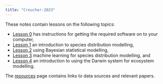 ```yaml
---
title: "Croucher-2023"
---
```


These notes contain lessons on the following topics:

* [Lesson 0](notes/lesson-0.qmd) has instructions for getting the required software on to your computer,
* [Lesson 1](notes/lesson-1.qmd) an introduction to species distribution modelling,
* [Lesson 2](notes/lesson-2.html) using Bayesian statistical modelling,
* [Lesson 3](notes/lesson-3.qmd) machine learning for species distribution modelling, and
* [Lesson 4](notes/lesson-4.qmd) an introduction to using the Darwin system for ecosystem modelling.

The [resources](notes/resources.qmd) page contains links to data sources and relevant papers.
